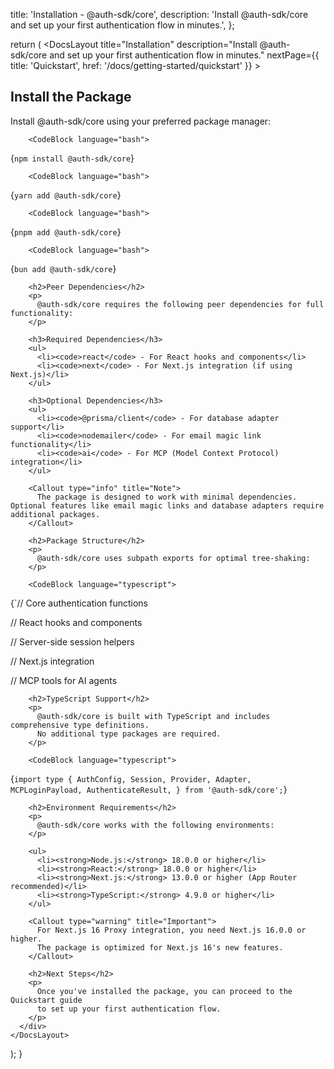 
  title: 'Installation - @auth-sdk/core',
  description: 'Install @auth-sdk/core and set up your first authentication flow in minutes.',
};

  return (
    <DocsLayout
      title="Installation"
      description="Install @auth-sdk/core and set up your first authentication flow in minutes."
      nextPage={{ title: 'Quickstart', href: '/docs/getting-started/quickstart' }}
    >
      <div>
        <h2>Install the Package</h2>
        <p>
          Install @auth-sdk/core using your preferred package manager:
        </p>

        <CodeBlock language="bash">
{`npm install @auth-sdk/core`}
        </CodeBlock>

        <CodeBlock language="bash">
{`yarn add @auth-sdk/core`}
        </CodeBlock>

        <CodeBlock language="bash">
{`pnpm add @auth-sdk/core`}
        </CodeBlock>

        <CodeBlock language="bash">
{`bun add @auth-sdk/core`}
        </CodeBlock>

        <h2>Peer Dependencies</h2>
        <p>
          @auth-sdk/core requires the following peer dependencies for full functionality:
        </p>

        <h3>Required Dependencies</h3>
        <ul>
          <li><code>react</code> - For React hooks and components</li>
          <li><code>next</code> - For Next.js integration (if using Next.js)</li>
        </ul>

        <h3>Optional Dependencies</h3>
        <ul>
          <li><code>@prisma/client</code> - For database adapter support</li>
          <li><code>nodemailer</code> - For email magic link functionality</li>
          <li><code>ai</code> - For MCP (Model Context Protocol) integration</li>
        </ul>

        <Callout type="info" title="Note">
          The package is designed to work with minimal dependencies. Optional features like email magic links and database adapters require additional packages.
        </Callout>

        <h2>Package Structure</h2>
        <p>
          @auth-sdk/core uses subpath exports for optimal tree-shaking:
        </p>

        <CodeBlock language="typescript">
{`// Core authentication functions

// React hooks and components

// Server-side session helpers

// Next.js integration

// MCP tools for AI agents
        </CodeBlock>

        <h2>TypeScript Support</h2>
        <p>
          @auth-sdk/core is built with TypeScript and includes comprehensive type definitions. 
          No additional type packages are required.
        </p>

        <CodeBlock language="typescript">
{`import type {
  AuthConfig,
  Session,
  Provider,
  Adapter,
  MCPLoginPayload,
  AuthenticateResult,
} from '@auth-sdk/core';`}
        </CodeBlock>

        <h2>Environment Requirements</h2>
        <p>
          @auth-sdk/core works with the following environments:
        </p>

        <ul>
          <li><strong>Node.js:</strong> 18.0.0 or higher</li>
          <li><strong>React:</strong> 18.0.0 or higher</li>
          <li><strong>Next.js:</strong> 13.0.0 or higher (App Router recommended)</li>
          <li><strong>TypeScript:</strong> 4.9.0 or higher</li>
        </ul>

        <Callout type="warning" title="Important">
          For Next.js 16 Proxy integration, you need Next.js 16.0.0 or higher. 
          The package is optimized for Next.js 16's new features.
        </Callout>

        <h2>Next Steps</h2>
        <p>
          Once you've installed the package, you can proceed to the Quickstart guide 
          to set up your first authentication flow.
        </p>
      </div>
    </DocsLayout>
  );
}
